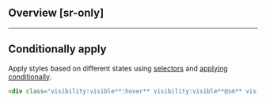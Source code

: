 ## Overview [sr-only]
<Overview/>

---

## Conditionally apply
Apply styles based on different states using [selectors](/guide/state-selectors) and [applying conditionally](/guide/applying-conditionally).
```html
<div class="visibility:visible**:hover** visibility:visible**@sm** visibility:visible**@dark** visibility:visible**@print**">…</div>
```

